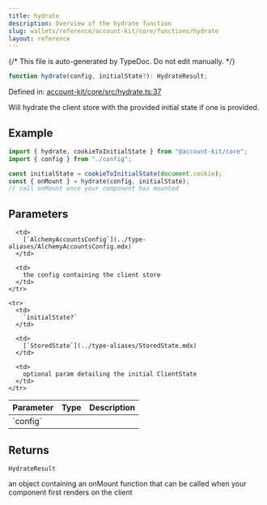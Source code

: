 ```yaml
---
title: hydrate
description: Overview of the hydrate function
slug: wallets/reference/account-kit/core/functions/hydrate
layout: reference
---
```


{/* This file is auto-generated by TypeDoc. Do not edit manually. */}

```ts
function hydrate(config, initialState?): HydrateResult;
```

Defined in: [account-kit/core/src/hydrate.ts:37](https://github.com/alchemyplatform/aa-sdk/blob/17aad1f572375d42a06c7e3238078a88a435d459/account-kit/core/src/hydrate.ts#L37)

Will hydrate the client store with the provided initial state if one is provided.

## Example

```ts
import { hydrate, cookieToInitialState } from "@account-kit/core";
import { config } from "./config";

const initialState = cookieToInitialState(document.cookie);
const { onMount } = hydrate(config, initialState);
// call onMount once your component has mounted
```

## Parameters

<table>
  <thead>
    <tr>
      <th align="left">Parameter</th>
      <th align="left">Type</th>
      <th align="left">Description</th>
    </tr>
  </thead>

  <tbody>
    <tr>
      <td>
        `config`
      </td>

      <td>
        [`AlchemyAccountsConfig`](../type-aliases/AlchemyAccountsConfig.mdx)
      </td>

      <td>
        the config containing the client store
      </td>
    </tr>

    <tr>
      <td>
        `initialState?`
      </td>

      <td>
        [`StoredState`](../type-aliases/StoredState.mdx)
      </td>

      <td>
        optional param detailing the initial ClientState
      </td>
    </tr>

  </tbody>
</table>

## Returns

`HydrateResult`

an object containing an onMount function that can be called when your component first renders on the client
